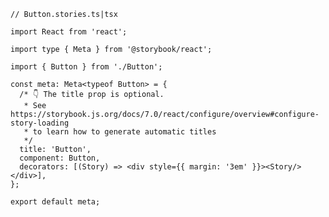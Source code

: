```tsx
// Button.stories.ts|tsx

import React from 'react';

import type { Meta } from '@storybook/react';

import { Button } from './Button';

const meta: Meta<typeof Button> = {
  /* 👇 The title prop is optional.
   * See https://storybook.js.org/docs/7.0/react/configure/overview#configure-story-loading
   * to learn how to generate automatic titles
   */
  title: 'Button',
  component: Button,
  decorators: [(Story) => <div style={{ margin: '3em' }}><Story/></div>],
};

export default meta;
```